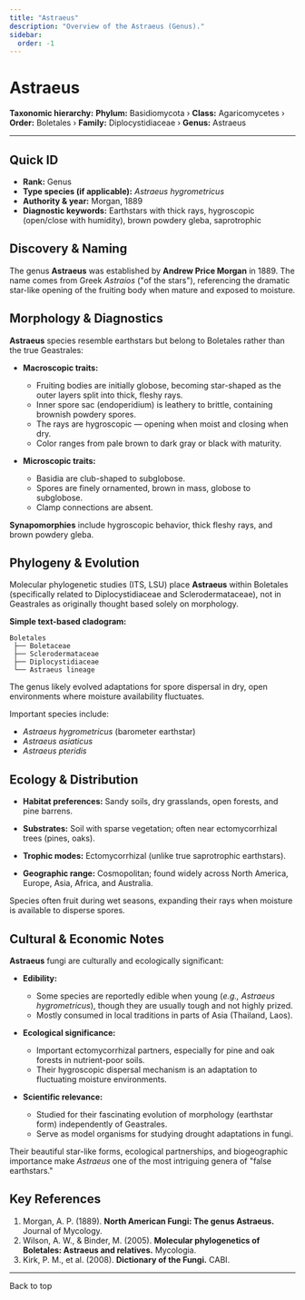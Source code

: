 ```yaml
---
title: "Astraeus"
description: "Overview of the Astraeus (Genus)."
sidebar:
  order: -1
---
```



# Astraeus <Badge variant="note" text="Genus" />

**Taxonomic hierarchy:** **Phylum:** Basidiomycota › **Class:** Agaricomycetes › **Order:** Boletales › **Family:** Diplocystidiaceae › **Genus:** Astraeus

---

## Quick ID
* **Rank:** Genus  
* **Type species (if applicable):** _Astraeus hygrometricus_  
* **Authority & year:** Morgan, 1889  
* **Diagnostic keywords:** Earthstars with thick rays, hygroscopic (open/close with humidity), brown powdery gleba, saprotrophic  

## Discovery & Naming
The genus **Astraeus** was established by **Andrew Price Morgan** in 1889. The name comes from Greek _Astraios_ ("of the stars"), referencing the dramatic star-like opening of the fruiting body when mature and exposed to moisture.

## Morphology & Diagnostics
**Astraeus** species resemble earthstars but belong to Boletales rather than the true Geastrales:

- **Macroscopic traits:**
  - Fruiting bodies are initially globose, becoming star-shaped as the outer layers split into thick, fleshy rays.
  - Inner spore sac (endoperidium) is leathery to brittle, containing brownish powdery spores.
  - The rays are hygroscopic — opening when moist and closing when dry.
  - Color ranges from pale brown to dark gray or black with maturity.

- **Microscopic traits:**
  - Basidia are club-shaped to subglobose.
  - Spores are finely ornamented, brown in mass, globose to subglobose.
  - Clamp connections are absent.

**Synapomorphies** include hygroscopic behavior, thick fleshy rays, and brown powdery gleba.

## Phylogeny & Evolution
Molecular phylogenetic studies (ITS, LSU) place **Astraeus** within Boletales (specifically related to Diplocystidiaceae and Sclerodermataceae), not in Geastrales as originally thought based solely on morphology.

**Simple text-based cladogram:**
```
Boletales
 ├── Boletaceae
 ├── Sclerodermataceae
 ├── Diplocystidiaceae
 └── Astraeus lineage
```
The genus likely evolved adaptations for spore dispersal in dry, open environments where moisture availability fluctuates.

Important species include:

- _Astraeus hygrometricus_ (barometer earthstar)
- _Astraeus asiaticus_
- _Astraeus pteridis_

## Ecology & Distribution
- **Habitat preferences:** Sandy soils, dry grasslands, open forests, and pine barrens.
- **Substrates:** Soil with sparse vegetation; often near ectomycorrhizal trees (pines, oaks).
- **Trophic modes:** Ectomycorrhizal (unlike true saprotrophic earthstars).

- **Geographic range:** Cosmopolitan; found widely across North America, Europe, Asia, Africa, and Australia.

Species often fruit during wet seasons, expanding their rays when moisture is available to disperse spores.

## Cultural & Economic Notes
**Astraeus** fungi are culturally and ecologically significant:

- **Edibility:**
  - Some species are reportedly edible when young (_e.g., Astraeus hygrometricus_), though they are usually tough and not highly prized.
  - Mostly consumed in local traditions in parts of Asia (Thailand, Laos).

- **Ecological significance:**
  - Important ectomycorrhizal partners, especially for pine and oak forests in nutrient-poor soils.
  - Their hygroscopic dispersal mechanism is an adaptation to fluctuating moisture environments.

- **Scientific relevance:**
  - Studied for their fascinating evolution of morphology (earthstar form) independently of Geastrales.
  - Serve as model organisms for studying drought adaptations in fungi.

Their beautiful star-like forms, ecological partnerships, and biogeographic importance make _Astraeus_ one of the most intriguing genera of "false earthstars."

## Key References
1. Morgan, A. P. (1889). **North American Fungi: The genus Astraeus.** Journal of Mycology.  
2. Wilson, A. W., & Binder, M. (2005). **Molecular phylogenetics of Boletales: Astraeus and relatives.** Mycologia.  
3. Kirk, P. M., et al. (2008). **Dictionary of the Fungi.** CABI.  

---

<LinkButton href="#top" variant="minimal" icon="arrow-up">
  Back to top
</LinkButton>
